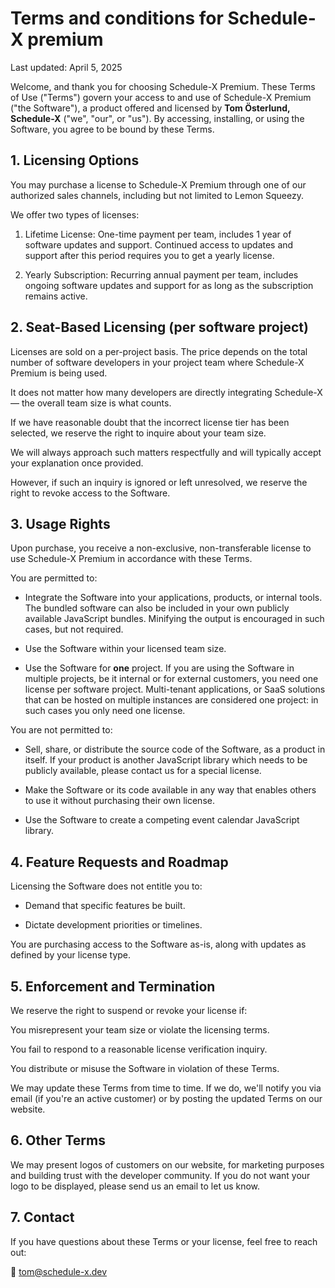 # Terms and conditions for Schedule-X premium

Last updated: April 5, 2025

Welcome, and thank you for choosing Schedule-X Premium. These Terms of Use ("Terms") govern your access to and use
of Schedule-X Premium ("the Software"), a product offered and licensed by **Tom Österlund, Schedule-X** ("we", "our",
or "us").
By accessing, installing, or using the Software, you agree to be bound by these Terms.

## 1. Licensing Options
You may purchase a license to Schedule-X Premium through one of our authorized sales channels, including but not limited to Lemon Squeezy.

We offer two types of licenses:

1) Lifetime License: One-time payment per team, includes 1 year of software updates and support. Continued access to updates and support after this period requires you to get a yearly license.

2) Yearly Subscription: Recurring annual payment per team, includes ongoing software updates and support for as long as the subscription remains active.

## 2. Seat-Based Licensing (per software project)
Licenses are sold on a per-project basis. The price depends on the total number of software developers in your project team where Schedule-X Premium is being used.

It does not matter how many developers are directly integrating Schedule-X — the overall team size is what counts.

If we have reasonable doubt that the incorrect license tier has been selected, we reserve the right to inquire about your team size.

We will always approach such matters respectfully and will typically accept your explanation once provided.

However, if such an inquiry is ignored or left unresolved, we reserve the right to revoke access to the Software.

## 3. Usage Rights
Upon purchase, you receive a non-exclusive, non-transferable license to use Schedule-X Premium in accordance with these Terms.

You are permitted to:

* Integrate the Software into your applications, products, or internal tools. The bundled software can also be included in your own publicly available JavaScript bundles. Minifying the output is encouraged in such cases, but not required.

* Use the Software within your licensed team size.

* Use the Software for **one** project. If you are using the Software in multiple projects, be it internal or for external customers, you need one license per software project. Multi-tenant applications, or SaaS solutions that can be hosted on multiple instances are considered one project: in such cases you only need one license.

You are not permitted to:

* Sell, share, or distribute the source code of the Software, as a product in itself. If your product is another JavaScript library which needs to be publicly available,
please contact us for a special license.

* Make the Software or its code available in any way that enables others to use it without purchasing their own license.

* Use the Software to create a competing event calendar JavaScript library.

## 4. Feature Requests and Roadmap
Licensing the Software does not entitle you to:

* Demand that specific features be built.

* Dictate development priorities or timelines.

You are purchasing access to the Software as-is, along with updates as defined by your license type.

## 5. Enforcement and Termination
We reserve the right to suspend or revoke your license if:

You misrepresent your team size or violate the licensing terms.

You fail to respond to a reasonable license verification inquiry.

You distribute or misuse the Software in violation of these Terms.

We may update these Terms from time to time. If we do, we'll notify you via email (if you're an active customer) or by posting the updated Terms on our website.

## 6. Other Terms

We may present logos of customers on our website, for marketing purposes and building trust with the developer community. If you do not want your logo to be displayed, please send us an email to let us know.

## 7. Contact
If you have questions about these Terms or your license, feel free to reach out:

📧 tom@schedule-x.dev
